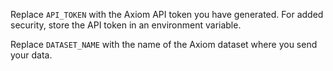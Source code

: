Replace `API_TOKEN` with the Axiom API token you have generated. For added security, store the API token in an environment variable.

Replace `DATASET_NAME` with the name of the Axiom dataset where you send your data.